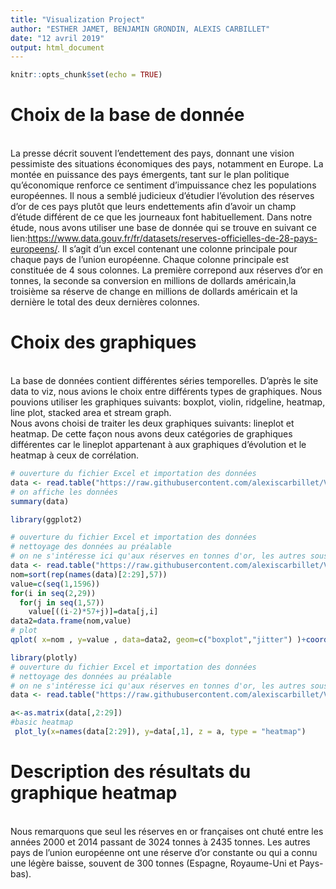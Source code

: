 ```yaml
---
title: "Visualization Project"
author: "ESTHER JAMET, BENJAMIN GRONDIN, ALEXIS CARBILLET"
date: "12 avril 2019"
output: html_document
---
```


```r
knitr::opts_chunk$set(echo = TRUE)
```

# Choix de la base de donnée
<br>
La presse décrit souvent l'endettement des pays, donnant une vision pessimiste des situations économiques des pays, notamment en Europe. La montée en puissance des pays émergents, tant sur le plan politique qu'économique renforce ce sentiment d'impuissance chez les populations européennes. Il nous a semblé judicieux d'étudier l'évolution des réserves d'or de ces pays plutôt que leurs endettements afin d'avoir un champ d'étude différent de ce que les journeaux font habituellement.
Dans notre étude, nous avons utiliser une base de donnée qui se trouve en suivant ce lien:<https://www.data.gouv.fr/fr/datasets/reserves-officielles-de-28-pays-europeens/>. Il s'agit d'un excel contenant une colonne principale pour chaque pays de l'union européenne. Chaque colonne principale est constituée de 4 sous colonnes. La première correpond aux réserves d'or en tonnes, la seconde sa conversion en millions de dollards américain,la troisième sa réserve de change en millions de dollards américain et la dernière le total des deux dernières colonnes.
<br>

# Choix des graphiques
<br>
La base de données contient différentes séries temporelles. D'après le site data to viz, nous avions le choix entre différents types de graphiques. Nous pouvions utiliser les graphiques suivants: boxplot, violin, ridgeline, heatmap, line plot, stacked area et stream graph.
<br>
Nous avons choisi de traiter les deux graphiques suivants: lineplot et heatmap. De cette façon nous avons deux catégories de graphiques différentes car le lineplot appartenant à aux graphiques d'évolution et le heatmap à ceux de corrélation.
<br>

```r

# ouverture du fichier Excel et importation des données
data <- read.table("https://raw.githubusercontent.com/alexiscarbillet/Visualization-Project/master/european-reserves-by-country.csv", header=TRUE, sep=";")
# on affiche les données
summary(data)

```

```r

library(ggplot2)

# ouverture du fichier Excel et importation des données
# nettoyage des données au préalable
# on ne s'intéresse ici qu'aux réserves en tonnes d'or, les autres sous-colonnes ont été supprimé
data <- read.table("https://raw.githubusercontent.com/alexiscarbillet/Visualization-Project/master/european-reserves-by-country-simplify.csv", header=TRUE, sep=";")
nom=sort(rep(names(data)[2:29],57))
value=c(seq(1,1596))
for(i in seq(2,29))
  for(j in seq(1,57))
    value[((i-2)*57+j)]=data[j,i]
data2=data.frame(nom,value)
# plot
qplot( x=nom , y=value , data=data2, geom=c("boxplot","jitter") )+coord_flip() # échange les axes
```


```r
library(plotly)
# ouverture du fichier Excel et importation des données
# nettoyage des données au préalable
# on ne s'intéresse ici qu'aux réserves en tonnes d'or, les autres sous-colonnes ont été supprimé
data <- read.table("https://raw.githubusercontent.com/alexiscarbillet/Visualization-Project/master/european-reserves-by-country-simplify.csv", header=TRUE, sep=";")

a<-as.matrix(data[,2:29])
#basic heatmap
 plot_ly(x=names(data[2:29]), y=data[,1], z = a, type = "heatmap")

```

# Description des résultats du graphique heatmap
<br>
Nous remarquons que seul les réserves en or françaises ont chuté entre les années 2000 et 2014 passant de 3024 tonnes à 2435 tonnes. Les autres pays de l'union européenne ont une réserve d'or constante ou qui a connu une légère baisse, souvent de 300 tonnes (Espagne, Royaume-Uni et Pays-bas).